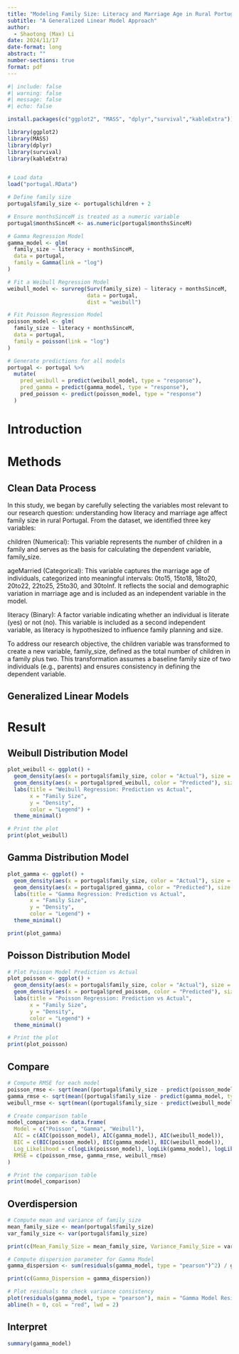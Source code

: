 ```yaml
---
title: "Modeling Family Size: Literacy and Marriage Age in Rural Portugal"
subtitle: "A Generalized Linear Model Approach"
author: 
  - Shaotong (Max) Li
date: 2024/11/17
date-format: long
abstract: ""
number-sections: true
format: pdf
---
```


```r
#| include: false
#| warning: false
#| message: false
#| echo: false

install.packages(c("ggplot2", "MASS", "dplyr","survival","kableExtra"))

library(ggplot2)  
library(MASS)    
library(dplyr)    
library(survival)
library(kableExtra)


# Load data
load("portugal.RData")

# Define family size
portugal$family_size <- portugal$children + 2

# Ensure monthsSinceM is treated as a numeric variable
portugal$monthsSinceM <- as.numeric(portugal$monthsSinceM)  

# Gamma Regression Model
gamma_model <- glm(
  family_size ~ literacy + monthsSinceM,
  data = portugal,
  family = Gamma(link = "log") 
)

# Fit a Weibull Regression Model
weibull_model <- survreg(Surv(family_size) ~ literacy + monthsSinceM, 
                         data = portugal, 
                         dist = "weibull")

# Fit Poisson Regression Model
poisson_model <- glm(
  family_size ~ literacy + monthsSinceM,
  data = portugal,
  family = poisson(link = "log")
)

# Generate predictions for all models
portugal <- portugal %>%
  mutate(
    pred_weibull = predict(weibull_model, type = "response"),
    pred_gamma = predict(gamma_model, type = "response"),
    pred_poisson <- predict(poisson_model, type = "response")
  )

```

# Introduction

# Methods

## Clean Data Process

In this study, we began by carefully selecting the variables most relevant to our research question: understanding how literacy and marriage age affect family size in rural Portugal. From the dataset, we identified three key variables:

children (Numerical): This variable represents the number of children in a family and serves as the basis for calculating the dependent variable, family_size.

ageMarried (Categorical): This variable captures the marriage age of individuals, categorized into meaningful intervals: 0to15, 15to18, 18to20, 20to22, 22to25, 25to30, and 30toInf. It reflects the social and demographic variation in marriage age and is included as an independent variable in the model.

literacy (Binary): A factor variable indicating whether an individual is literate (yes) or not (no). This variable is included as a second independent variable, as literacy is hypothesized to influence family planning and size.

To address our research objective, the children variable was transformed to create a new variable, family_size, defined as the total number of children in a family plus two. This transformation assumes a baseline family size of two individuals (e.g., parents) and ensures consistency in defining the dependent variable.

## Generalized Linear Models

# Result

## Weibull Distribution Model

```r
plot_weibull <- ggplot() +
  geom_density(aes(x = portugal$family_size, color = "Actual"), size = 1.2) +
  geom_density(aes(x = portugal$pred_weibull, color = "Predicted"), size = 1.2) +
  labs(title = "Weibull Regression: Prediction vs Actual",
       x = "Family Size",
       y = "Density",
       color = "Legend") +
  theme_minimal()

# Print the plot
print(plot_weibull)
```

## Gamma Distribution Model

```r

plot_gamma <- ggplot() +
  geom_density(aes(x = portugal$family_size, color = "Actual"), size = 1.2) +
  geom_density(aes(x = portugal$pred_gamma, color = "Predicted"), size = 1.2) +
  labs(title = "Gamma Regression: Prediction vs Actual",
       x = "Family Size",
       y = "Density",
       color = "Legend") +
  theme_minimal()

print(plot_gamma)


```

## Poisson Distribution Model

```r
# Plot Poisson Model Prediction vs Actual
plot_poisson <- ggplot() +
  geom_density(aes(x = portugal$family_size, color = "Actual"), size = 1.2) +
  geom_density(aes(x = portugal$pred_poisson, color = "Predicted"), size = 1.2) +
  labs(title = "Poisson Regression: Prediction vs Actual",
       x = "Family Size",
       y = "Density",
       color = "Legend") +
  theme_minimal()

# Print the plot
print(plot_poisson)

```

## Compare

```r
# Compute RMSE for each model
poisson_rmse <- sqrt(mean((portugal$family_size - predict(poisson_model, type = "response"))^2))
gamma_rmse <- sqrt(mean((portugal$family_size - predict(gamma_model, type = "response"))^2))
weibull_rmse <- sqrt(mean((portugal$family_size - predict(weibull_model, type = "response"))^2))

# Create comparison table
model_comparison <- data.frame(
  Model = c("Poisson", "Gamma", "Weibull"),
  AIC = c(AIC(poisson_model), AIC(gamma_model), AIC(weibull_model)),
  BIC = c(BIC(poisson_model), BIC(gamma_model), BIC(weibull_model)),
  Log_Likelihood = c(logLik(poisson_model), logLik(gamma_model), logLik(weibull_model)),
  RMSE = c(poisson_rmse, gamma_rmse, weibull_rmse)
)

# Print the comparison table
print(model_comparison)

```

## Overdispersion

```r
# Compute mean and variance of family_size
mean_family_size <- mean(portugal$family_size)
var_family_size <- var(portugal$family_size)

print(c(Mean_Family_Size = mean_family_size, Variance_Family_Size = var_family_size))

# Compute dispersion parameter for Gamma Model
gamma_dispersion <- sum(residuals(gamma_model, type = "pearson")^2) / gamma_model$df.residual

print(c(Gamma_Dispersion = gamma_dispersion))

# Plot residuals to check variance consistency
plot(residuals(gamma_model, type = "pearson"), main = "Gamma Model Residuals", ylab = "Pearson Residuals", xlab = "Index", col = "blue", pch = 16)
abline(h = 0, col = "red", lwd = 2)

```

##  Interpret

```r
summary(gamma_model)
```
